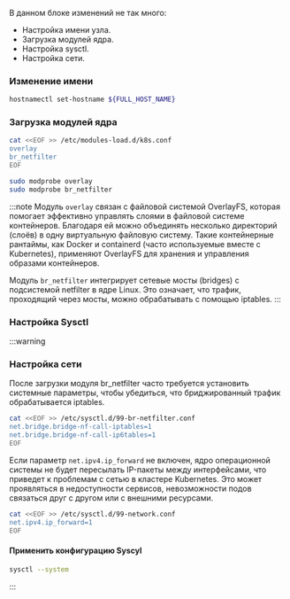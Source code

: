

В данном блоке изменений не так много:
- Настройка имени узла.
- Загрузка модулей ядра.
- Настройка sysctl.
- Настройка сети.

### Изменение имени

```bash
hostnamectl set-hostname ${FULL_HOST_NAME}
```

### Загрузка модулей ядра

```bash
cat <<EOF >> /etc/modules-load.d/k8s.conf
overlay
br_netfilter
EOF

sudo modprobe overlay
sudo modprobe br_netfilter
```

:::note
Модуль `overlay` связан с файловой системой OverlayFS, которая помогает эффективно управлять слоями в файловой системе контейнеров. Благодаря ей можно объединять несколько директорий (слоёв) в одну виртуальную файловую систему. Такие контейнерные рантаймы, как Docker и containerd (часто используемые вместе с Kubernetes), применяют OverlayFS для хранения и управления образами контейнеров.

Модуль `br_netfilter` интегрирует сетевые мосты (bridges) с подсистемой netfilter в ядре Linux. Это означает, что трафик, проходящий через мосты, можно обрабатывать с помощью iptables.
:::

### Настройка Sysctl

:::warning

### Настройка сети

После загрузки модуля br_netfilter часто требуется установить системные параметры, чтобы убедиться, что бриджированный трафик обрабатывается iptables.



```bash
cat <<EOF >> /etc/sysctl.d/99-br-netfilter.conf
net.bridge.bridge-nf-call-iptables=1
net.bridge.bridge-nf-call-ip6tables=1
EOF
```

Если параметр `net.ipv4.ip_forward` не включен, ядро операционной системы не будет пересылать IP-пакеты между интерфейсами, что приведет к проблемам с сетью в кластере Kubernetes. Это может проявляться в недоступности сервисов, невозможности подов связаться друг с другом или с внешними ресурсами.


```bash
cat <<EOF >> /etc/sysctl.d/99-network.conf
net.ipv4.ip_forward=1
EOF
```


#### Применить конфигурацию Syscyl
```bash
sysctl --system
```
:::
